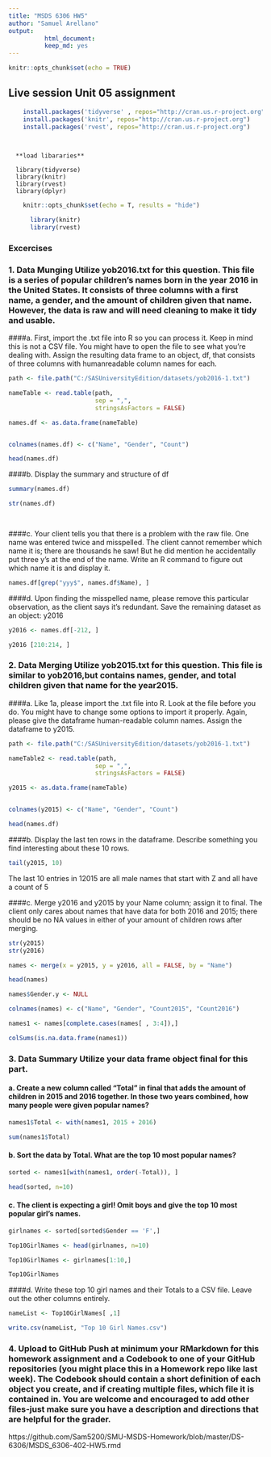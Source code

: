 ---
title: "MSDS 6306 HW5"
author: "Samuel Arellano"
output:   
          html_document:
          keep_md: yes
---
```{r setup, include=FALSE}
knitr::opts_chunk$set(echo = TRUE)
```


## Live session Unit 05 assignment

<!-- install packages -->
```{r echo=FALSE, include=FALSE}

    install.packages('tidyverse' , repos="http://cran.us.r-project.org")
    install.packages('knitr', repos="http://cran.us.r-project.org")
    install.packages('rvest', repos="http://cran.us.r-project.org")

    
```
      **load libararies**
      
      library(tidyverse)
      library(knitr)
      library(rvest)
      library(dplyr)

```{r echo=TRUE, include=FALSE}
    knitr::opts_chunk$set(echo = T, results = "hide")

      library(knitr)
      library(rvest)


```


### **Excercises**

### **1. Data Munging** Utilize yob2016.txt for this question. This file is a series of popular children's names born in the year 2016 in the United States. It consists of three columns with a first name, a gender, and the amount of children given that name. However, the data is raw and will need cleaning to make it tidy and usable.


####a. First, import the .txt file into R so you can process it. Keep in mind this is not a CSV file. You might have to open the file to see what you're dealing with. Assign the resulting data frame to an object, df, that consists of three columns with humanreadable column names for each.

```{r}
path <- file.path("C:/SASUniversityEdition/datasets/yob2016-1.txt")

nameTable <- read.table(path, 
                        sep = ",",
                        stringsAsFactors = FALSE)

names.df <- as.data.frame(nameTable)


colnames(names.df) <- c("Name", "Gender", "Count")

head(names.df)

```  


####b. Display the summary and structure of df

```{r}
    
summary(names.df)

str(names.df)

    
```
        
####c. Your client tells you that there is a problem with the raw file. One name was entered twice and misspelled. The client cannot remember which name it is; there are thousands he saw! But he did mention he accidentally put three y's at the end of the name. Write an R command to figure out which name it is and display it.

```{r}

names.df[grep("yyy$", names.df$Name), ]


```
      
####d.  Upon finding the misspelled name, please remove this particular observation, as the client says it's redundant. Save the remaining dataset as an object: y2016

```{r}

y2016 <- names.df[-212, ]

y2016 [210:214, ]

```

### **2. Data Merging** Utilize yob2015.txt for this question. This file is similar to yob2016,but contains names, gender, and total children given that name for the year2015.

####a.  Like 1a, please import the .txt file into R. Look at the file before you do. You might have to change some options to import it properly. Again, please give the dataframe human-readable column names. Assign the dataframe to y2015.

```{r}
path <- file.path("C:/SASUniversityEdition/datasets/yob2016-1.txt")

nameTable2 <- read.table(path, 
                        sep = ",",
                        stringsAsFactors = FALSE)

y2015 <- as.data.frame(nameTable)


colnames(y2015) <- c("Name", "Gender", "Count")

head(names.df)

```  

####b. Display the last ten rows in the dataframe. Describe something you find interesting about these 10 rows.

```{r}

tail(y2015, 10)

```

The last 10 entries in 12015 are all male names that start with Z and all have a count of 5

####c. Merge y2016 and y2015 by your Name column; assign it to final. The client only cares about names that have data for both 2016 and 2015; there should be no NA values in either of your amount of children rows after merging.

```{r}

str(y2015)
str(y2016)

names <- merge(x = y2015, y = y2016, all = FALSE, by = "Name")

head(names)

names$Gender.y <- NULL

colnames(names) <- c("Name", "Gender", "Count2015", "Count2016")

names1 <- names[complete.cases(names[ , 3:4]),]

colSums(is.na.data.frame(names1))

``` 

### **3. Data Summary**  Utilize your data frame object final for this part.

#### a. Create a new column called "Total" in final that adds the amount of children in 2015 and 2016 together. In those two years combined, how many people were given popular names?


```{r}

names1$Total <- with(names1, 2015 + 2016)

sum(names1$Total)


```

#### b. Sort the data by Total. What are the top 10 most popular names?

```{r}

sorted <- names1[with(names1, order(-Total)), ]

head(sorted, n=10)


```
#### c. The client is expecting a girl! Omit boys and give the top 10 most popular girl's names.

```{r}

girlnames <- sorted[sorted$Gender == 'F',]

Top10GirlNames <- head(girlnames, n=10)

Top10GirlNames <- girlnames[1:10,]

Top10GirlNames

```
####d. Write these top 10 girl names and their Totals to a CSV file. Leave out the other columns entirely.

```{r}

nameList <- Top10GirlNames[ ,1]

write.csv(nameList, "Top 10 Girl Names.csv")


```

### **4. Upload to GitHub** Push at minimum your RMarkdown for this homework assignment and a Codebook to one of your GitHub repositories (you might place this in a Homework repo like last week). The Codebook should contain a short definition of each object you create, and if creating multiple files, which file it is contained in. You are welcome and encouraged to add other files-just make sure you have a description and directions that are helpful for the grader.


https://github.com/Sam5200/SMU-MSDS-Homework/blob/master/DS-6306/MSDS_6306-402-HW5.rmd


